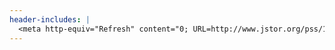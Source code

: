 ```yaml
---
header-includes: |
  <meta http-equiv="Refresh" content="0; URL=http://www.jstor.org/pss/1555472">
---
```

